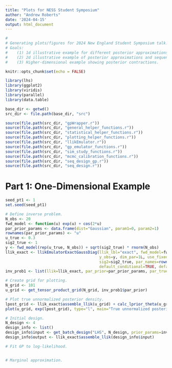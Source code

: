 ```yaml
---
title: "Plots for NESS Student Symposium"
author: "Andrew Roberts"
date: '2024-04-15'
output: html_document
---
```


```r
#
# Generating plots/figures for 2024 New England Student Symposium talk. 
# Goals: 
#    (1) 1d illustrative example for different posterior approximations. 
#    (2) 2d illustrative example of posterior approximations and sequential design. 
#    (3) Higher-dimensional example showing posterior contractions. 

knitr::opts_chunk$set(echo = FALSE)

library(lhs)
library(ggplot2)
library(viridis)
library(parallel)
library(data.table)

base_dir <- getwd()
src_dir <- file.path(base_dir, "src")

source(file.path(src_dir, "gpWrapper.r"))
source(file.path(src_dir, "general_helper_functions.r"))
source(file.path(src_dir, "statistical_helper_functions.r"))
source(file.path(src_dir, "plotting_helper_functions.r"))
source(file.path(src_dir, "llikEmulator.r"))
source(file.path(src_dir, "gp_emulator_functions.r"))
source(file.path(src_dir, "sim_study_functions.r"))
source(file.path(src_dir, "mcmc_calibration_functions.r"))
source(file.path(src_dir, "seq_design_gp.r"))
source(file.path(src_dir, "seq_design.r"))
```


# Part 1: One-Dimensional Example
```r
seed_pt1 <- 1
set.seed(seed_pt1)

# Define inverse problem. 
N_obs <- 20
fwd_model <- function(u) exp(u) + cos(2*u)
par_prior_params <- data.frame(dist="Gaussian", param1=0, param2=1)
rownames(par_prior_params) <- "u"
u_true <- 0.3
sig2_true <- 1
y <- fwd_model(rep(u_true, N_obs)) + sqrt(sig2_true) * rnorm(N_obs)
llik_exact <- llikEmulatorExactGaussDiag(llik_lbl="exact", fwd_model=fwd_model, 
                                         y_obs=y, dim_par=1L, use_fixed_lik_par=TRUE,
                                         sig2=sig2_true, par_names=rownames(par_prior_params), 
                                         default_conditional=TRUE, default_normalize=FALSE)
inv_prob1 <- list(llik=llik_exact, par_prior=par_prior_params, par_true=u_true, y=y)

# Create grid for plotting. 
N_grid <- 101
u_grid <- get_tensor_product_grid(N_grid, inv_prob1$par_prior)

# Plot true unnormalized posterior density. 
lpost_grid <- llik_exact$assemble_llik(u_grid) + calc_lprior_theta(u_grid, inv_prob1$par_prior)
plot(u_grid, exp(lpost_grid), type="l", main="True unnormalized posterior density", xlab="u", ylab="density")

```

```r
# Initial design. 
N_design <- 4
design_info <- list()
design_info$input <- get_batch_design("LHS", N_design, prior_params=inv_prob1$par_prior)
design_info$output <- llik_exact$assemble_llik(design_info$input)

# Fit GP to log-likelihood. 



```


```r
# Marginal approximation. 



```
















